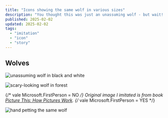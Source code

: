 ```yaml
---
title: "Icons showing the same wolf in various sizes"
description: "You thought this was just an unassuming wolf - but wait! It's scary! What? It's not?"
published: 2025-02-02
updated: 2025-02-02
tags:
  - "imitation"
  - "icon"
  - "story"
---
```


## Wolves

![unassuming wolf in black and white](../wolf-s.png)

![scary-looking wolf in forest](../wolf-m.png)

{/* vale Microsoft.FirstPerson = NO */}
Original image I imitated is from book [Picture This: How Pictures Work](https://www.goodreads.com/book/show/31126390-picture-this).
{/* vale Microsoft.FirstPerson = YES */}

![hand petting the same wolf](../wolf-l.png)
